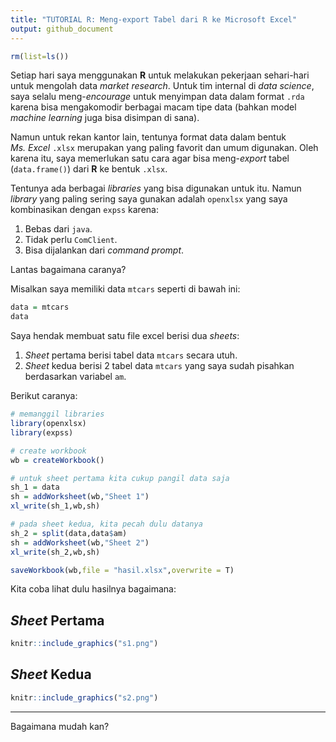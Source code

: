 ```yaml
---
title: "TUTORIAL R: Meng-export Tabel dari R ke Microsoft Excel"
output: github_document
---
```


```r
rm(list=ls())
```

Setiap hari saya menggunakan __R__ untuk melakukan pekerjaan sehari-hari untuk mengolah data _market research_. Untuk tim internal di _data science_, saya selalu meng-_encourage_ untuk menyimpan data dalam format `.rda` karena bisa mengakomodir berbagai macam tipe data (bahkan model _machine learning_ juga bisa disimpan di sana).

Namun untuk rekan kantor lain, tentunya format data dalam bentuk _Ms. Excel_ `.xlsx` merupakan yang paling favorit dan umum digunakan. Oleh karena itu, saya memerlukan satu cara agar bisa meng-_export_ tabel (`data.frame()`) dari __R__ ke bentuk `.xlsx`.

Tentunya ada berbagai _libraries_ yang bisa digunakan untuk itu. Namun _library_ yang paling sering saya gunakan adalah `openxlsx` yang saya kombinasikan dengan `expss` karena:

1. Bebas dari `java`.
1. Tidak perlu `ComClient`.
1. Bisa dijalankan dari _command prompt_.

Lantas bagaimana caranya?

Misalkan saya memiliki data `mtcars` seperti di bawah ini:

```r
data = mtcars
data
```

Saya hendak membuat satu file excel berisi dua _sheets_:

1. _Sheet_ pertama berisi tabel data `mtcars` secara utuh.
1. _Sheet_ kedua berisi 2 tabel data `mtcars` yang saya sudah pisahkan berdasarkan variabel `am`.

Berikut caranya:

```r
# memanggil libraries
library(openxlsx)
library(expss)

# create workbook
wb = createWorkbook()

# untuk sheet pertama kita cukup pangil data saja
sh_1 = data
sh = addWorksheet(wb,"Sheet 1")
xl_write(sh_1,wb,sh)

# pada sheet kedua, kita pecah dulu datanya
sh_2 = split(data,data$am)
sh = addWorksheet(wb,"Sheet 2")
xl_write(sh_2,wb,sh)

saveWorkbook(wb,file = "hasil.xlsx",overwrite = T)
```

Kita coba lihat dulu hasilnya bagaimana:

## _Sheet_ Pertama

```r
knitr::include_graphics("s1.png")
```

## _Sheet_ Kedua

```r
knitr::include_graphics("s2.png")
```

---

Bagaimana mudah kan?